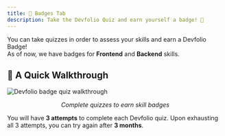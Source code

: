 ```yaml
---
title: 🏅 Badges Tab
description: Take the Devfolio Quiz and earn yourself a badge! 🏅
---
```


You can take quizzes in order to assess your skills and earn a Devfolio Badge!  
As of now, we have badges for **Frontend** and **Backend** skills.



## 🎯 A Quick Walkthrough

<img src="/assets/badge.gif" alt="Devfolio badge quiz walkthrough" />
<p align="center"><i>Complete quizzes to earn skill badges</i></p>

<Callout title="Attempts Policy" type="info">
  You will have <strong>3 attempts</strong> to complete each Devfolio quiz.  
  Upon exhausting all 3 attempts, you can try again after <strong>3 months</strong>.
</Callout>
